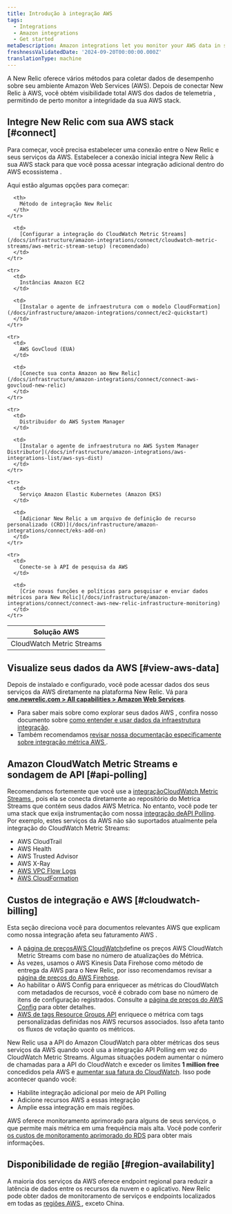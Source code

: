 ```yaml
---
title: Introdução à integração AWS
tags:
  - Integrations
  - Amazon integrations
  - Get started
metaDescription: Amazon integrations let you monitor your AWS data in several New Relic features.
freshnessValidatedDate: '2024-09-20T00:00:00.000Z'
translationType: machine
---
```


A New Relic oferece vários métodos para coletar dados de desempenho sobre seu ambiente Amazon Web Services (AWS). Depois de conectar New Relic à AWS, você obtém visibilidade total AWS dos dados de telemetria , permitindo de perto monitor a integridade da sua AWS stack.

## Integre New Relic com sua AWS stack [#connect]

Para começar, você precisa estabelecer uma conexão entre o New Relic e seus serviços da AWS. Estabelecer a conexão inicial integra New Relic à sua AWS stack para que você possa acessar integração adicional dentro do AWS ecossistema .

Aqui estão algumas opções para começar:

<table>
  <thead>
    <tr>
      <th>
        Solução AWS
      </th>

      <th>
        Método de integração New Relic
      </th>
    </tr>
  </thead>

  <tbody>
    <tr>
      <td>
        CloudWatch Metric Streams
      </td>

      <td>
        [Configurar a integração do CloudWatch Metric Streams](/docs/infrastructure/amazon-integrations/connect/cloudwatch-metric-streams/aws-metric-stream-setup) (recomendado)
      </td>
    </tr>

    <tr>
      <td>
        Instâncias Amazon EC2
      </td>

      <td>
        [Instalar o agente de infraestrutura com o modelo CloudFormation](/docs/infrastructure/amazon-integrations/connect/ec2-quickstart)
      </td>
    </tr>

    <tr>
      <td>
        AWS GovCloud (EUA)
      </td>

      <td>
        [Conecte sua conta Amazon ao New Relic](/docs/infrastructure/amazon-integrations/connect/connect-aws-govcloud-new-relic)
      </td>
    </tr>

    <tr>
      <td>
        Distribuidor do AWS System Manager
      </td>

      <td>
        [Instalar o agente de infraestrutura no AWS System Manager Distributor](/docs/infrastructure/amazon-integrations/aws-integrations-list/aws-sys-dist)
      </td>
    </tr>

    <tr>
      <td>
        Serviço Amazon Elastic Kubernetes (Amazon EKS)
      </td>

      <td>
        [Adicionar New Relic a um arquivo de definição de recurso personalizado (CRD)](/docs/infrastructure/amazon-integrations/connect/eks-add-on)
      </td>
    </tr>

    <tr>
      <td>
        Conecte-se à API de pesquisa da AWS
      </td>

      <td>
        [Crie novas funções e políticas para pesquisar e enviar dados métricos para New Relic](/docs/infrastructure/amazon-integrations/connect/connect-aws-new-relic-infrastructure-monitoring)
      </td>
    </tr>
  </tbody>
</table>

## Visualize seus dados da AWS [#view-aws-data]

Depois de instalado e configurado, você pode acessar dados dos seus serviços da AWS diretamente na plataforma New Relic. Vá para <DNT>**[one.newrelic.com &gt; All capabilities &gt; Amazon Web Services](https://one.newrelic.com/all-capabilities)**</DNT>.

* Para saber mais sobre como explorar seus dados AWS , confira nosso documento sobre [como entender e usar dados da infraestrutura integração](/docs/infrastructure/infrastructure-integrations/get-started/understand-use-data-infrastructure-integrations).
* Também recomendamos [revisar nossa documentação especificamente sobre integração métrica AWS ](/docs/infrastructure/amazon-integrations/manage-aws-data/aws-integrations-metrics).

## Amazon CloudWatch Metric Streams e sondagem de API [#api-polling]

Recomendamos fortemente que você use a [integraçãoCloudWatch Metric Streams ](/docs/infrastructure/amazon-integrations/connect/cloudwatch-metric-streams/aws-metric-stream-setup), pois ela se conecta diretamente ao repositório do Metrica Streams que contém seus dados AWS Metrica. No entanto, você pode ter uma stack que exija instrumentação com nossa [integração deAPI Polling](/docs/infrastructure/amazon-integrations/connect/connect-aws-new-relic-infrastructure-monitoring/). Por exemplo, estes serviços da AWS não são suportados atualmente pela integração do CloudWatch Metric Streams:

* AWS CloudTrail
* AWS Health
* AWS Trusted Advisor
* AWS X-Ray
* [AWS VPC Flow Logs](/docs/infrastructure/amazon-integrations/aws-integrations-list/aws-vpc-flow-logs-monitoring-integration/)
* [AWS CloudFormation](https://github.com/newrelic/cloudformation-partner-integration)

## Custos de integração e AWS [#cloudwatch-billing]

Esta seção direciona você para documentos relevantes AWS que explicam como nossa integração afeta seu faturamento AWS .

* A [página de preçosAWS CloudWatch](https://docs.aws.amazon.com/AmazonCloudWatch/latest/monitoring/CloudWatch-Metric-Streams.html)define os preços AWS CloudWatch Metric Streams com base no número de atualizações do Métrica.
* Às vezes, usamos o AWS Kinesis Data Firehose como método de entrega da AWS para o New Relic, por isso recomendamos revisar a [página de preços do AWS Firehose](https://aws.amazon.com/kinesis/data-firehose/pricing/).
* Ao habilitar o AWS Config para enriquecer as métricas do CloudWatch com metadados de recursos, você é cobrado com base no número de itens de configuração registrados. Consulte a [página de preços do AWS Config](https://aws.amazon.com/config/pricing/) para obter detalhes.
* [AWS de tags Resource Groups API](https://docs.aws.amazon.com/resourcegroupstagging/latest/APIReference/overview.html) enriquece o métrica com tags personalizadas definidas nos AWS recursos associados. Isso afeta tanto os fluxos de votação quanto os métricos.

New Relic usa a API do Amazon CloudWatch para obter métricas dos seus serviços da AWS quando você usa a integração API Polling em vez do CloudWatch Metric Streams. Algumas situações podem aumentar o número de chamadas para a API do CloudWatch e exceder os limites <DNT>**1 million free**</DNT> concedidos pela AWS e [aumentar sua fatura do CloudWatch](/docs/infrastructure/amazon-integrations/troubleshooting/cloudwatch-billing-increase). Isso pode acontecer quando você:

* Habilite integração adicional por meio de API Polling
* Adicione recursos AWS a essas integração
* Amplie essa integração em mais regiões.

AWS oferece monitoramento aprimorado para alguns de seus serviços, o que permite mais métrica em uma frequência mais alta. Você pode conferir [os custos de monitoramento aprimorado do RDS](https://docs.aws.amazon.com/AmazonRDS/latest/UserGuide/USER_Monitoring.OS.overview.html#USER_Monitoring.OS.cost) para obter mais informações.

## Disponibilidade de região [#region-availability]

A maioria dos serviços da AWS oferece endpoint regional para reduzir a latência de dados entre os recursos da nuvem e o aplicativo. New Relic pode obter dados de monitoramento de serviços e endpoints localizados em todas as [regiões AWS ](http://docs.aws.amazon.com/general/latest/gr/rande.html), exceto China.
